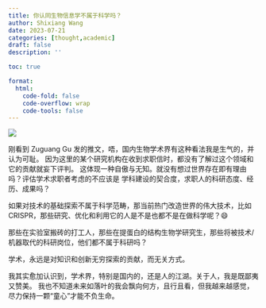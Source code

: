 ```yaml
---
title: 你认同生物信息学不属于科学吗？
author: Shixiang Wang
date: 2023-07-21
categories: [thought,academic]
draft: false
description: ''

toc: true

format:
  html:
    code-fold: false
    code-overflow: wrap
    code-tools: false
---
```


![](snapshot_of_gu_twitter.jpg)

刚看到 Zuguang Gu 发的推文，唔，国内生物学术界有这种看法我是生气的，并认为可耻。
因为这里的某个研究机构在收到求职信时，都没有了解过这个领域和它的贡献就妄下评判。
这体现一种自傲与无知。就没有想过世界存在即有理由吗？评估学术求职者考虑的不应该是
学科建设的契合度，求职人的科研态度、经历、成果吗？

如果对技术的基础探索不属于科学范畴，那当前热门改造世界的伟大技术，比如CRISPR，那些研究、优化和利用它的人是不是也都不是在做科学呢？😄

那些在实验室搬砖的打工人，那些在提蛋白的结构生物学研究生，那些将被技术/机器取代的科研岗位，他们都不属于科研吗？

学术，永远是对知识和创新无穷探索的贡献，而无关方式。

我其实愈加认识到，学术界，特别是国内的，还是人的江湖。关于人，我是既鄙夷又赞美。
我也不知道未来如落叶的我会飘向何方，且行且看，但我越来越感觉，尽力保持一颗“童心”才能不负生命。
